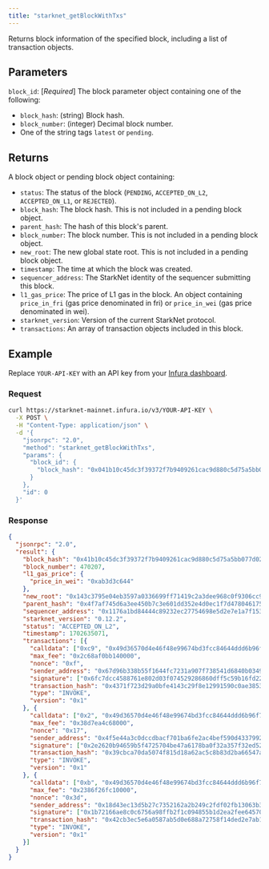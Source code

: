 ```yaml
---
title: "starknet_getBlockWithTxs"
---
```



Returns block information of the specified block, including a list of transaction objects.

## Parameters

`block_id`: [*Required*] The block parameter object containing one of the following:
  - `block_hash`: (string) Block hash.
  - `block_number`: (integer) Decimal block number.
  - One of the string tags `latest` or `pending`.

## Returns

A block object or pending block object containing:

- `status`: The status of the block (`PENDING`, `ACCEPTED_ON_L2`, `ACCEPTED_ON_L1`, or `REJECTED`).
- `block_hash`: The block hash.
  This is not included in a pending block object.
- `parent_hash`: The hash of this block's parent.
- `block_number`: The block number.
  This is not included in a pending block object.
- `new_root`: The new global state root.
  This is not included in a pending block object.
- `timestamp`: The time at which the block was created.
- `sequencer_address`: The StarkNet identity of the sequencer submitting this block.
- `l1_gas_price`: The price of L1 gas in the block.
  An object containing `price_in_fri` (gas price denominated in fri) or `price_in_wei` (gas price
  denominated in wei).
- `starknet_version`: Version of the current StarkNet protocol.
- `transactions`: An array of transaction objects included in this block.

## Example

Replace `YOUR-API-KEY` with an API key from your [Infura dashboard](https://infura.io/dashboard).

### Request

<Tabs>
<TabItem value="cURL">

```bash
curl https://starknet-mainnet.infura.io/v3/YOUR-API-KEY \
  -X POST \
  -H "Content-Type: application/json" \
  -d '{
    "jsonrpc": "2.0",
    "method": "starknet_getBlockWithTxs",
    "params": {
      "block_id": {
        "block_hash": "0x041b10c45dc3f39372f7b9409261cac9d880c5d75a5bb077d028db20b1bd76c4"
      }
    },
    "id": 0
  }'
```

</TabItem>
</Tabs>

### Response

<Tabs>
<TabItem value="JSON">

```json
{
  "jsonrpc": "2.0",
  "result": {
    "block_hash": "0x41b10c45dc3f39372f7b9409261cac9d880c5d75a5bb077d028db20b1bd76c4",
    "block_number": 470207,
    "l1_gas_price": {
      "price_in_wei": "0xab3d3c644"
    },
    "new_root": "0x143c3795e04eb3597a0336699ff71419c2a3dee968c0f9306cc90e9413617bc",
    "parent_hash": "0x4f7af745d6a3ee450b7c3e601dd352e4d0ec1f7d47804617506135b4a37a670",
    "sequencer_address": "0x1176a1bd84444c89232ec27754698e5d2e7e1a7f1539f12027f28b23ec9f3d8",
    "starknet_version": "0.12.2",
    "status": "ACCEPTED_ON_L2",
    "timestamp": 1702635071,
    "transactions": [{
      "calldata": ["0xc9", "0x49d36570d4e46f48e99674bd3fcc84644ddd6b96f7c741b1562b82f9e004dc7", "0x219209e083275171774dab1df80982e9df2096516f06319c5c6d71ae0a8480c", "0x3", "0x3b554093fb0a7460913be2d5c011cb5ac4333dfcfe6125851bcd3f926a3b558", "0x2869809251f0000", "0x0", "0x3b554093fb0a7460913be2d5c011cb5ac4333dfcfe6125851bcd3f926a3b558", "0x1fd12fd4580400368d8953eca1bf472ee233e7e06245d1ef8c176ff12bd3c4", "0x1", "0x434149524f", "0x3b554093fb0a7460913be2d5c011cb5ac4333dfcfe6125851bcd3f926a3b558", "0x1fd12fd4580400368d8953eca1bf472ee233e7e06245d1ef8c176ff12bd3c4", "0x1", "0x434149524f", "0x3b554093fb0a7460913be2d5c011cb5ac4333dfcfe6125851bcd3f926a3b558", "0x1fd12fd4580400368d8953eca1bf472ee233e7e06245d1ef8c176ff12bd3c4", "0x1", "0x434149524f", "0x3b554093fb0a7460913be2d5c011cb5ac4333dfcfe6125851bcd3f926a3b558", "0x1fd12fd4580400368d8953eca1bf472ee233e7e06245d1ef8c176ff12bd3c4", "0x1", "0x434149524f", "0x3b554093fb0a7460913be2d5c011cb5ac4333dfcfe6125851bcd3f926a3b558", "0x1fd12fd4580400368d8953eca1bf472ee233e7e06245d1ef8c176ff12bd3c4", "0x1", "0x434149524f", "0x3b554093fb0a7460913be2d5c011cb5ac4333dfcfe6125851bcd3f926a3b558", "0x1fd12fd4580400368d8953eca1bf472ee233e7e06245d1ef8c176ff12bd3c4", "0x1", "0x434149524f", "0x3b554093fb0a7460913be2d5c011cb5ac4333dfcfe6125851bcd3f926a3b558", "0x1fd12fd4580400368d8953eca1bf472ee233e7e06245d1ef8c176ff12bd3c4", "0x1", "0x434149524f", "0x3b554093fb0a7460913be2d5c011cb5ac4333dfcfe6125851bcd3f926a3b558", "0x1fd12fd4580400368d8953eca1bf472ee233e7e06245d1ef8c176ff12bd3c4", "0x1", "0x434149524f", "0x3b554093fb0a7460913be2d5c011cb5ac4333dfcfe6125851bcd3f926a3b558", "0x1fd12fd4580400368d8953eca1bf472ee233e7e06245d1ef8c176ff12bd3c4", "0x1", "0x434149524f", "0x3b554093fb0a7460913be2d5c011cb5ac4333dfcfe6125851bcd3f926a3b558", "0x1fd12fd4580400368d8953eca1bf472ee233e7e06245d1ef8c176ff12bd3c4", "0x1", "0x434149524f", "0x3b554093fb0a7460913be2d5c011cb5ac4333dfcfe6125851bcd3f926a3b558", "0x1fd12fd4580400368d8953eca1bf472ee233e7e06245d1ef8c176ff12bd3c4", "0x1", "0x434149524f", "0x3b554093fb0a7460913be2d5c011cb5ac4333dfcfe6125851bcd3f926a3b558", "0x1fd12fd4580400368d8953eca1bf472ee233e7e06245d1ef8c176ff12bd3c4", "0x1", "0x434149524f", "0x3b554093fb0a7460913be2d5c011cb5ac4333dfcfe6125851bcd3f926a3b558", "0x1fd12fd4580400368d8953eca1bf472ee233e7e06245d1ef8c176ff12bd3c4", "0x1", "0x434149524f", "0x3b554093fb0a7460913be2d5c011cb5ac4333dfcfe6125851bcd3f926a3b558", "0x1fd12fd4580400368d8953eca1bf472ee233e7e06245d1ef8c176ff12bd3c4", "0x1", "0x434149524f", "0x3b554093fb0a7460913be2d5c011cb5ac4333dfcfe6125851bcd3f926a3b558", "0x1fd12fd4580400368d8953eca1bf472ee233e7e06245d1ef8c176ff12bd3c4", "0x1", "0x434149524f", "0x3b554093fb0a7460913be2d5c011cb5ac4333dfcfe6125851bcd3f926a3b558", "0x1fd12fd4580400368d8953eca1bf472ee233e7e06245d1ef8c176ff12bd3c4", "0x1", "0x434149524f", "0x3b554093fb0a7460913be2d5c011cb5ac4333dfcfe6125851bcd3f926a3b558", "0x1fd12fd4580400368d8953eca1bf472ee233e7e06245d1ef8c176ff12bd3c4", "0x1", "0x434149524f", "0x3b554093fb0a7460913be2d5c011cb5ac4333dfcfe6125851bcd3f926a3b558", "0x1fd12fd4580400368d8953eca1bf472ee233e7e06245d1ef8c176ff12bd3c4", "0x1", "0x434149524f", "0x3b554093fb0a7460913be2d5c011cb5ac4333dfcfe6125851bcd3f926a3b558", "0x1fd12fd4580400368d8953eca1bf472ee233e7e06245d1ef8c176ff12bd3c4", "0x1", "0x434149524f", "0x3b554093fb0a7460913be2d5c011cb5ac4333dfcfe6125851bcd3f926a3b558", "0x1fd12fd4580400368d8953eca1bf472ee233e7e06245d1ef8c176ff12bd3c4", "0x1", "0x434149524f", "0x3b554093fb0a7460913be2d5c011cb5ac4333dfcfe6125851bcd3f926a3b558", "0x1fd12fd4580400368d8953eca1bf472ee233e7e06245d1ef8c176ff12bd3c4", "0x1", "0x434149524f", "0x3b554093fb0a7460913be2d5c011cb5ac4333dfcfe6125851bcd3f926a3b558", "0x1fd12fd4580400368d8953eca1bf472ee233e7e06245d1ef8c176ff12bd3c4", "0x1", "0x434149524f", "0x3b554093fb0a7460913be2d5c011cb5ac4333dfcfe6125851bcd3f926a3b558", "0x1fd12fd4580400368d8953eca1bf472ee233e7e06245d1ef8c176ff12bd3c4", "0x1", "0x434149524f", "0x3b554093fb0a7460913be2d5c011cb5ac4333dfcfe6125851bcd3f926a3b558", "0x1fd12fd4580400368d8953eca1bf472ee233e7e06245d1ef8c176ff12bd3c4", "0x1", "0x434149524f", "0x3b554093fb0a7460913be2d5c011cb5ac4333dfcfe6125851bcd3f926a3b558", "0x1fd12fd4580400368d8953eca1bf472ee233e7e06245d1ef8c176ff12bd3c4", "0x1", "0x434149524f", "0x3b554093fb0a7460913be2d5c011cb5ac4333dfcfe6125851bcd3f926a3b558", "0x1fd12fd4580400368d8953eca1bf472ee233e7e06245d1ef8c176ff12bd3c4", "0x1", "0x434149524f", "0x3b554093fb0a7460913be2d5c011cb5ac4333dfcfe6125851bcd3f926a3b558", "0x1fd12fd4580400368d8953eca1bf472ee233e7e06245d1ef8c176ff12bd3c4", "0x1", "0x434149524f", "0x3b554093fb0a7460913be2d5c011cb5ac4333dfcfe6125851bcd3f926a3b558", "0x1fd12fd4580400368d8953eca1bf472ee233e7e06245d1ef8c176ff12bd3c4", "0x1", "0x434149524f", "0x3b554093fb0a7460913be2d5c011cb5ac4333dfcfe6125851bcd3f926a3b558", "0x1fd12fd4580400368d8953eca1bf472ee233e7e06245d1ef8c176ff12bd3c4", "0x1", "0x434149524f", "0x3b554093fb0a7460913be2d5c011cb5ac4333dfcfe6125851bcd3f926a3b558", "0x1fd12fd4580400368d8953eca1bf472ee233e7e06245d1ef8c176ff12bd3c4", "0x1", "0x434149524f", "0x3b554093fb0a7460913be2d5c011cb5ac4333dfcfe6125851bcd3f926a3b558", "0x1fd12fd4580400368d8953eca1bf472ee233e7e06245d1ef8c176ff12bd3c4", "0x1", "0x434149524f", "0x3b554093fb0a7460913be2d5c011cb5ac4333dfcfe6125851bcd3f926a3b558", "0x1fd12fd4580400368d8953eca1bf472ee233e7e06245d1ef8c176ff12bd3c4", "0x1", "0x434149524f", "0x3b554093fb0a7460913be2d5c011cb5ac4333dfcfe6125851bcd3f926a3b558", "0x1fd12fd4580400368d8953eca1bf472ee233e7e06245d1ef8c176ff12bd3c4", "0x1", "0x434149524f", "0x3b554093fb0a7460913be2d5c011cb5ac4333dfcfe6125851bcd3f926a3b558", "0x1fd12fd4580400368d8953eca1bf472ee233e7e06245d1ef8c176ff12bd3c4", "0x1", "0x434149524f", "0x3b554093fb0a7460913be2d5c011cb5ac4333dfcfe6125851bcd3f926a3b558", "0x1fd12fd4580400368d8953eca1bf472ee233e7e06245d1ef8c176ff12bd3c4", "0x1", "0x434149524f", "0x3b554093fb0a7460913be2d5c011cb5ac4333dfcfe6125851bcd3f926a3b558", "0x1fd12fd4580400368d8953eca1bf472ee233e7e06245d1ef8c176ff12bd3c4", "0x1", "0x434149524f", "0x3b554093fb0a7460913be2d5c011cb5ac4333dfcfe6125851bcd3f926a3b558", "0x1fd12fd4580400368d8953eca1bf472ee233e7e06245d1ef8c176ff12bd3c4", "0x1", "0x434149524f", "0x3b554093fb0a7460913be2d5c011cb5ac4333dfcfe6125851bcd3f926a3b558", "0x1fd12fd4580400368d8953eca1bf472ee233e7e06245d1ef8c176ff12bd3c4", "0x1", "0x434149524f", "0x3b554093fb0a7460913be2d5c011cb5ac4333dfcfe6125851bcd3f926a3b558", "0x1fd12fd4580400368d8953eca1bf472ee233e7e06245d1ef8c176ff12bd3c4", "0x1", "0x434149524f", "0x3b554093fb0a7460913be2d5c011cb5ac4333dfcfe6125851bcd3f926a3b558", "0x1fd12fd4580400368d8953eca1bf472ee233e7e06245d1ef8c176ff12bd3c4", "0x1", "0x434149524f", "0x3b554093fb0a7460913be2d5c011cb5ac4333dfcfe6125851bcd3f926a3b558", "0x1fd12fd4580400368d8953eca1bf472ee233e7e06245d1ef8c176ff12bd3c4", "0x1", "0x434149524f", "0x3b554093fb0a7460913be2d5c011cb5ac4333dfcfe6125851bcd3f926a3b558", "0x1fd12fd4580400368d8953eca1bf472ee233e7e06245d1ef8c176ff12bd3c4", "0x1", "0x434149524f", "0x3b554093fb0a7460913be2d5c011cb5ac4333dfcfe6125851bcd3f926a3b558", "0x1fd12fd4580400368d8953eca1bf472ee233e7e06245d1ef8c176ff12bd3c4", "0x1", "0x434149524f", "0x3b554093fb0a7460913be2d5c011cb5ac4333dfcfe6125851bcd3f926a3b558", "0x1fd12fd4580400368d8953eca1bf472ee233e7e06245d1ef8c176ff12bd3c4", "0x1", "0x434149524f", "0x3b554093fb0a7460913be2d5c011cb5ac4333dfcfe6125851bcd3f926a3b558", "0x1fd12fd4580400368d8953eca1bf472ee233e7e06245d1ef8c176ff12bd3c4", "0x1", "0x434149524f", "0x3b554093fb0a7460913be2d5c011cb5ac4333dfcfe6125851bcd3f926a3b558", "0x1fd12fd4580400368d8953eca1bf472ee233e7e06245d1ef8c176ff12bd3c4", "0x1", "0x434149524f", "0x3b554093fb0a7460913be2d5c011cb5ac4333dfcfe6125851bcd3f926a3b558", "0x1fd12fd4580400368d8953eca1bf472ee233e7e06245d1ef8c176ff12bd3c4", "0x1", "0x434149524f", "0x3b554093fb0a7460913be2d5c011cb5ac4333dfcfe6125851bcd3f926a3b558", "0x1fd12fd4580400368d8953eca1bf472ee233e7e06245d1ef8c176ff12bd3c4", "0x1", "0x434149524f", "0x3b554093fb0a7460913be2d5c011cb5ac4333dfcfe6125851bcd3f926a3b558", "0x1fd12fd4580400368d8953eca1bf472ee233e7e06245d1ef8c176ff12bd3c4", "0x1", "0x434149524f", "0x3b554093fb0a7460913be2d5c011cb5ac4333dfcfe6125851bcd3f926a3b558", "0x1fd12fd4580400368d8953eca1bf472ee233e7e06245d1ef8c176ff12bd3c4", "0x1", "0x434149524f", "0x3b554093fb0a7460913be2d5c011cb5ac4333dfcfe6125851bcd3f926a3b558", "0x1fd12fd4580400368d8953eca1bf472ee233e7e06245d1ef8c176ff12bd3c4", "0x1", "0x434149524f", "0x3b554093fb0a7460913be2d5c011cb5ac4333dfcfe6125851bcd3f926a3b558", "0x1fd12fd4580400368d8953eca1bf472ee233e7e06245d1ef8c176ff12bd3c4", "0x1", "0x434149524f", "0x3b554093fb0a7460913be2d5c011cb5ac4333dfcfe6125851bcd3f926a3b558", "0x1fd12fd4580400368d8953eca1bf472ee233e7e06245d1ef8c176ff12bd3c4", "0x1", "0x434149524f", "0x3b554093fb0a7460913be2d5c011cb5ac4333dfcfe6125851bcd3f926a3b558", "0x1fd12fd4580400368d8953eca1bf472ee233e7e06245d1ef8c176ff12bd3c4", "0x1", "0x434149524f", "0x3b554093fb0a7460913be2d5c011cb5ac4333dfcfe6125851bcd3f926a3b558", "0x1fd12fd4580400368d8953eca1bf472ee233e7e06245d1ef8c176ff12bd3c4", "0x1", "0x434149524f", "0x3b554093fb0a7460913be2d5c011cb5ac4333dfcfe6125851bcd3f926a3b558", "0x1fd12fd4580400368d8953eca1bf472ee233e7e06245d1ef8c176ff12bd3c4", "0x1", "0x434149524f", "0x3b554093fb0a7460913be2d5c011cb5ac4333dfcfe6125851bcd3f926a3b558", "0x1fd12fd4580400368d8953eca1bf472ee233e7e06245d1ef8c176ff12bd3c4", "0x1", "0x434149524f", "0x3b554093fb0a7460913be2d5c011cb5ac4333dfcfe6125851bcd3f926a3b558", "0x1fd12fd4580400368d8953eca1bf472ee233e7e06245d1ef8c176ff12bd3c4", "0x1", "0x434149524f", "0x3b554093fb0a7460913be2d5c011cb5ac4333dfcfe6125851bcd3f926a3b558", "0x1fd12fd4580400368d8953eca1bf472ee233e7e06245d1ef8c176ff12bd3c4", "0x1", "0x434149524f", "0x3b554093fb0a7460913be2d5c011cb5ac4333dfcfe6125851bcd3f926a3b558", "0x1fd12fd4580400368d8953eca1bf472ee233e7e06245d1ef8c176ff12bd3c4", "0x1", "0x434149524f", "0x3b554093fb0a7460913be2d5c011cb5ac4333dfcfe6125851bcd3f926a3b558", "0x1fd12fd4580400368d8953eca1bf472ee233e7e06245d1ef8c176ff12bd3c4", "0x1", "0x434149524f", "0x3b554093fb0a7460913be2d5c011cb5ac4333dfcfe6125851bcd3f926a3b558", "0x1fd12fd4580400368d8953eca1bf472ee233e7e06245d1ef8c176ff12bd3c4", "0x1", "0x434149524f", "0x3b554093fb0a7460913be2d5c011cb5ac4333dfcfe6125851bcd3f926a3b558", "0x1fd12fd4580400368d8953eca1bf472ee233e7e06245d1ef8c176ff12bd3c4", "0x1", "0x434149524f", "0x3b554093fb0a7460913be2d5c011cb5ac4333dfcfe6125851bcd3f926a3b558", "0x1fd12fd4580400368d8953eca1bf472ee233e7e06245d1ef8c176ff12bd3c4", "0x1", "0x434149524f", "0x3b554093fb0a7460913be2d5c011cb5ac4333dfcfe6125851bcd3f926a3b558", "0x1fd12fd4580400368d8953eca1bf472ee233e7e06245d1ef8c176ff12bd3c4", "0x1", "0x434149524f", "0x3b554093fb0a7460913be2d5c011cb5ac4333dfcfe6125851bcd3f926a3b558", "0x1fd12fd4580400368d8953eca1bf472ee233e7e06245d1ef8c176ff12bd3c4", "0x1", "0x434149524f", "0x3b554093fb0a7460913be2d5c011cb5ac4333dfcfe6125851bcd3f926a3b558", "0x1fd12fd4580400368d8953eca1bf472ee233e7e06245d1ef8c176ff12bd3c4", "0x1", "0x434149524f", "0x3b554093fb0a7460913be2d5c011cb5ac4333dfcfe6125851bcd3f926a3b558", "0x1fd12fd4580400368d8953eca1bf472ee233e7e06245d1ef8c176ff12bd3c4", "0x1", "0x434149524f", "0x3b554093fb0a7460913be2d5c011cb5ac4333dfcfe6125851bcd3f926a3b558", "0x1fd12fd4580400368d8953eca1bf472ee233e7e06245d1ef8c176ff12bd3c4", "0x1", "0x434149524f", "0x3b554093fb0a7460913be2d5c011cb5ac4333dfcfe6125851bcd3f926a3b558", "0x1fd12fd4580400368d8953eca1bf472ee233e7e06245d1ef8c176ff12bd3c4", "0x1", "0x434149524f", "0x3b554093fb0a7460913be2d5c011cb5ac4333dfcfe6125851bcd3f926a3b558", "0x1fd12fd4580400368d8953eca1bf472ee233e7e06245d1ef8c176ff12bd3c4", "0x1", "0x434149524f", "0x3b554093fb0a7460913be2d5c011cb5ac4333dfcfe6125851bcd3f926a3b558", "0x1fd12fd4580400368d8953eca1bf472ee233e7e06245d1ef8c176ff12bd3c4", "0x1", "0x434149524f", "0x3b554093fb0a7460913be2d5c011cb5ac4333dfcfe6125851bcd3f926a3b558", "0x1fd12fd4580400368d8953eca1bf472ee233e7e06245d1ef8c176ff12bd3c4", "0x1", "0x434149524f", "0x3b554093fb0a7460913be2d5c011cb5ac4333dfcfe6125851bcd3f926a3b558", "0x1fd12fd4580400368d8953eca1bf472ee233e7e06245d1ef8c176ff12bd3c4", "0x1", "0x434149524f", "0x3b554093fb0a7460913be2d5c011cb5ac4333dfcfe6125851bcd3f926a3b558", "0x1fd12fd4580400368d8953eca1bf472ee233e7e06245d1ef8c176ff12bd3c4", "0x1", "0x434149524f", "0x3b554093fb0a7460913be2d5c011cb5ac4333dfcfe6125851bcd3f926a3b558", "0x1fd12fd4580400368d8953eca1bf472ee233e7e06245d1ef8c176ff12bd3c4", "0x1", "0x434149524f", "0x3b554093fb0a7460913be2d5c011cb5ac4333dfcfe6125851bcd3f926a3b558", "0x1fd12fd4580400368d8953eca1bf472ee233e7e06245d1ef8c176ff12bd3c4", "0x1", "0x434149524f", "0x3b554093fb0a7460913be2d5c011cb5ac4333dfcfe6125851bcd3f926a3b558", "0x1fd12fd4580400368d8953eca1bf472ee233e7e06245d1ef8c176ff12bd3c4", "0x1", "0x434149524f", "0x3b554093fb0a7460913be2d5c011cb5ac4333dfcfe6125851bcd3f926a3b558", "0x1fd12fd4580400368d8953eca1bf472ee233e7e06245d1ef8c176ff12bd3c4", "0x1", "0x434149524f", "0x3b554093fb0a7460913be2d5c011cb5ac4333dfcfe6125851bcd3f926a3b558", "0x1fd12fd4580400368d8953eca1bf472ee233e7e06245d1ef8c176ff12bd3c4", "0x1", "0x434149524f", "0x3b554093fb0a7460913be2d5c011cb5ac4333dfcfe6125851bcd3f926a3b558", "0x1fd12fd4580400368d8953eca1bf472ee233e7e06245d1ef8c176ff12bd3c4", "0x1", "0x434149524f", "0x3b554093fb0a7460913be2d5c011cb5ac4333dfcfe6125851bcd3f926a3b558", "0x1fd12fd4580400368d8953eca1bf472ee233e7e06245d1ef8c176ff12bd3c4", "0x1", "0x434149524f", "0x3b554093fb0a7460913be2d5c011cb5ac4333dfcfe6125851bcd3f926a3b558", "0x1fd12fd4580400368d8953eca1bf472ee233e7e06245d1ef8c176ff12bd3c4", "0x1", "0x434149524f", "0x3b554093fb0a7460913be2d5c011cb5ac4333dfcfe6125851bcd3f926a3b558", "0x1fd12fd4580400368d8953eca1bf472ee233e7e06245d1ef8c176ff12bd3c4", "0x1", "0x434149524f", "0x3b554093fb0a7460913be2d5c011cb5ac4333dfcfe6125851bcd3f926a3b558", "0x1fd12fd4580400368d8953eca1bf472ee233e7e06245d1ef8c176ff12bd3c4", "0x1", "0x434149524f", "0x3b554093fb0a7460913be2d5c011cb5ac4333dfcfe6125851bcd3f926a3b558", "0x1fd12fd4580400368d8953eca1bf472ee233e7e06245d1ef8c176ff12bd3c4", "0x1", "0x434149524f", "0x3b554093fb0a7460913be2d5c011cb5ac4333dfcfe6125851bcd3f926a3b558", "0x1fd12fd4580400368d8953eca1bf472ee233e7e06245d1ef8c176ff12bd3c4", "0x1", "0x434149524f", "0x3b554093fb0a7460913be2d5c011cb5ac4333dfcfe6125851bcd3f926a3b558", "0x1fd12fd4580400368d8953eca1bf472ee233e7e06245d1ef8c176ff12bd3c4", "0x1", "0x434149524f", "0x3b554093fb0a7460913be2d5c011cb5ac4333dfcfe6125851bcd3f926a3b558", "0x1fd12fd4580400368d8953eca1bf472ee233e7e06245d1ef8c176ff12bd3c4", "0x1", "0x434149524f", "0x3b554093fb0a7460913be2d5c011cb5ac4333dfcfe6125851bcd3f926a3b558", "0x1fd12fd4580400368d8953eca1bf472ee233e7e06245d1ef8c176ff12bd3c4", "0x1", "0x434149524f", "0x3b554093fb0a7460913be2d5c011cb5ac4333dfcfe6125851bcd3f926a3b558", "0x1fd12fd4580400368d8953eca1bf472ee233e7e06245d1ef8c176ff12bd3c4", "0x1", "0x434149524f", "0x3b554093fb0a7460913be2d5c011cb5ac4333dfcfe6125851bcd3f926a3b558", "0x1fd12fd4580400368d8953eca1bf472ee233e7e06245d1ef8c176ff12bd3c4", "0x1", "0x434149524f", "0x3b554093fb0a7460913be2d5c011cb5ac4333dfcfe6125851bcd3f926a3b558", "0x1fd12fd4580400368d8953eca1bf472ee233e7e06245d1ef8c176ff12bd3c4", "0x1", "0x434149524f", "0x3b554093fb0a7460913be2d5c011cb5ac4333dfcfe6125851bcd3f926a3b558", "0x1fd12fd4580400368d8953eca1bf472ee233e7e06245d1ef8c176ff12bd3c4", "0x1", "0x434149524f", "0x3b554093fb0a7460913be2d5c011cb5ac4333dfcfe6125851bcd3f926a3b558", "0x1fd12fd4580400368d8953eca1bf472ee233e7e06245d1ef8c176ff12bd3c4", "0x1", "0x434149524f", "0x3b554093fb0a7460913be2d5c011cb5ac4333dfcfe6125851bcd3f926a3b558", "0x1fd12fd4580400368d8953eca1bf472ee233e7e06245d1ef8c176ff12bd3c4", "0x1", "0x434149524f", "0x3b554093fb0a7460913be2d5c011cb5ac4333dfcfe6125851bcd3f926a3b558", "0x1fd12fd4580400368d8953eca1bf472ee233e7e06245d1ef8c176ff12bd3c4", "0x1", "0x434149524f", "0x3b554093fb0a7460913be2d5c011cb5ac4333dfcfe6125851bcd3f926a3b558", "0x1fd12fd4580400368d8953eca1bf472ee233e7e06245d1ef8c176ff12bd3c4", "0x1", "0x434149524f", "0x3b554093fb0a7460913be2d5c011cb5ac4333dfcfe6125851bcd3f926a3b558", "0x1fd12fd4580400368d8953eca1bf472ee233e7e06245d1ef8c176ff12bd3c4", "0x1", "0x434149524f", "0x3b554093fb0a7460913be2d5c011cb5ac4333dfcfe6125851bcd3f926a3b558", "0x1fd12fd4580400368d8953eca1bf472ee233e7e06245d1ef8c176ff12bd3c4", "0x1", "0x434149524f", "0x3b554093fb0a7460913be2d5c011cb5ac4333dfcfe6125851bcd3f926a3b558", "0x1fd12fd4580400368d8953eca1bf472ee233e7e06245d1ef8c176ff12bd3c4", "0x1", "0x434149524f", "0x3b554093fb0a7460913be2d5c011cb5ac4333dfcfe6125851bcd3f926a3b558", "0x1fd12fd4580400368d8953eca1bf472ee233e7e06245d1ef8c176ff12bd3c4", "0x1", "0x434149524f", "0x3b554093fb0a7460913be2d5c011cb5ac4333dfcfe6125851bcd3f926a3b558", "0x1fd12fd4580400368d8953eca1bf472ee233e7e06245d1ef8c176ff12bd3c4", "0x1", "0x434149524f", "0x3b554093fb0a7460913be2d5c011cb5ac4333dfcfe6125851bcd3f926a3b558", "0x1fd12fd4580400368d8953eca1bf472ee233e7e06245d1ef8c176ff12bd3c4", "0x1", "0x434149524f", "0x3b554093fb0a7460913be2d5c011cb5ac4333dfcfe6125851bcd3f926a3b558", "0x1fd12fd4580400368d8953eca1bf472ee233e7e06245d1ef8c176ff12bd3c4", "0x1", "0x434149524f", "0x3b554093fb0a7460913be2d5c011cb5ac4333dfcfe6125851bcd3f926a3b558", "0x1fd12fd4580400368d8953eca1bf472ee233e7e06245d1ef8c176ff12bd3c4", "0x1", "0x434149524f", "0x3b554093fb0a7460913be2d5c011cb5ac4333dfcfe6125851bcd3f926a3b558", "0x1fd12fd4580400368d8953eca1bf472ee233e7e06245d1ef8c176ff12bd3c4", "0x1", "0x434149524f", "0x3b554093fb0a7460913be2d5c011cb5ac4333dfcfe6125851bcd3f926a3b558", "0x1fd12fd4580400368d8953eca1bf472ee233e7e06245d1ef8c176ff12bd3c4", "0x1", "0x434149524f", "0x3b554093fb0a7460913be2d5c011cb5ac4333dfcfe6125851bcd3f926a3b558", "0x1fd12fd4580400368d8953eca1bf472ee233e7e06245d1ef8c176ff12bd3c4", "0x1", "0x434149524f", "0x3b554093fb0a7460913be2d5c011cb5ac4333dfcfe6125851bcd3f926a3b558", "0x1fd12fd4580400368d8953eca1bf472ee233e7e06245d1ef8c176ff12bd3c4", "0x1", "0x434149524f", "0x3b554093fb0a7460913be2d5c011cb5ac4333dfcfe6125851bcd3f926a3b558", "0x1fd12fd4580400368d8953eca1bf472ee233e7e06245d1ef8c176ff12bd3c4", "0x1", "0x434149524f", "0x3b554093fb0a7460913be2d5c011cb5ac4333dfcfe6125851bcd3f926a3b558", "0x1fd12fd4580400368d8953eca1bf472ee233e7e06245d1ef8c176ff12bd3c4", "0x1", "0x434149524f", "0x3b554093fb0a7460913be2d5c011cb5ac4333dfcfe6125851bcd3f926a3b558", "0x1fd12fd4580400368d8953eca1bf472ee233e7e06245d1ef8c176ff12bd3c4", "0x1", "0x434149524f", "0x3b554093fb0a7460913be2d5c011cb5ac4333dfcfe6125851bcd3f926a3b558", "0x1fd12fd4580400368d8953eca1bf472ee233e7e06245d1ef8c176ff12bd3c4", "0x1", "0x434149524f", "0x3b554093fb0a7460913be2d5c011cb5ac4333dfcfe6125851bcd3f926a3b558", "0x1fd12fd4580400368d8953eca1bf472ee233e7e06245d1ef8c176ff12bd3c4", "0x1", "0x434149524f", "0x3b554093fb0a7460913be2d5c011cb5ac4333dfcfe6125851bcd3f926a3b558", "0x1fd12fd4580400368d8953eca1bf472ee233e7e06245d1ef8c176ff12bd3c4", "0x1", "0x434149524f", "0x3b554093fb0a7460913be2d5c011cb5ac4333dfcfe6125851bcd3f926a3b558", "0x1fd12fd4580400368d8953eca1bf472ee233e7e06245d1ef8c176ff12bd3c4", "0x1", "0x434149524f", "0x3b554093fb0a7460913be2d5c011cb5ac4333dfcfe6125851bcd3f926a3b558", "0x1fd12fd4580400368d8953eca1bf472ee233e7e06245d1ef8c176ff12bd3c4", "0x1", "0x434149524f", "0x3b554093fb0a7460913be2d5c011cb5ac4333dfcfe6125851bcd3f926a3b558", "0x1fd12fd4580400368d8953eca1bf472ee233e7e06245d1ef8c176ff12bd3c4", "0x1", "0x434149524f", "0x3b554093fb0a7460913be2d5c011cb5ac4333dfcfe6125851bcd3f926a3b558", "0x1fd12fd4580400368d8953eca1bf472ee233e7e06245d1ef8c176ff12bd3c4", "0x1", "0x434149524f", "0x3b554093fb0a7460913be2d5c011cb5ac4333dfcfe6125851bcd3f926a3b558", "0x1fd12fd4580400368d8953eca1bf472ee233e7e06245d1ef8c176ff12bd3c4", "0x1", "0x434149524f", "0x3b554093fb0a7460913be2d5c011cb5ac4333dfcfe6125851bcd3f926a3b558", "0x1fd12fd4580400368d8953eca1bf472ee233e7e06245d1ef8c176ff12bd3c4", "0x1", "0x434149524f", "0x3b554093fb0a7460913be2d5c011cb5ac4333dfcfe6125851bcd3f926a3b558", "0x1fd12fd4580400368d8953eca1bf472ee233e7e06245d1ef8c176ff12bd3c4", "0x1", "0x434149524f", "0x3b554093fb0a7460913be2d5c011cb5ac4333dfcfe6125851bcd3f926a3b558", "0x1fd12fd4580400368d8953eca1bf472ee233e7e06245d1ef8c176ff12bd3c4", "0x1", "0x434149524f", "0x3b554093fb0a7460913be2d5c011cb5ac4333dfcfe6125851bcd3f926a3b558", "0x1fd12fd4580400368d8953eca1bf472ee233e7e06245d1ef8c176ff12bd3c4", "0x1", "0x434149524f", "0x3b554093fb0a7460913be2d5c011cb5ac4333dfcfe6125851bcd3f926a3b558", "0x1fd12fd4580400368d8953eca1bf472ee233e7e06245d1ef8c176ff12bd3c4", "0x1", "0x434149524f", "0x3b554093fb0a7460913be2d5c011cb5ac4333dfcfe6125851bcd3f926a3b558", "0x1fd12fd4580400368d8953eca1bf472ee233e7e06245d1ef8c176ff12bd3c4", "0x1", "0x434149524f", "0x3b554093fb0a7460913be2d5c011cb5ac4333dfcfe6125851bcd3f926a3b558", "0x1fd12fd4580400368d8953eca1bf472ee233e7e06245d1ef8c176ff12bd3c4", "0x1", "0x434149524f", "0x3b554093fb0a7460913be2d5c011cb5ac4333dfcfe6125851bcd3f926a3b558", "0x1fd12fd4580400368d8953eca1bf472ee233e7e06245d1ef8c176ff12bd3c4", "0x1", "0x434149524f", "0x3b554093fb0a7460913be2d5c011cb5ac4333dfcfe6125851bcd3f926a3b558", "0x1fd12fd4580400368d8953eca1bf472ee233e7e06245d1ef8c176ff12bd3c4", "0x1", "0x434149524f", "0x3b554093fb0a7460913be2d5c011cb5ac4333dfcfe6125851bcd3f926a3b558", "0x1fd12fd4580400368d8953eca1bf472ee233e7e06245d1ef8c176ff12bd3c4", "0x1", "0x434149524f", "0x3b554093fb0a7460913be2d5c011cb5ac4333dfcfe6125851bcd3f926a3b558", "0x1fd12fd4580400368d8953eca1bf472ee233e7e06245d1ef8c176ff12bd3c4", "0x1", "0x434149524f", "0x3b554093fb0a7460913be2d5c011cb5ac4333dfcfe6125851bcd3f926a3b558", "0x1fd12fd4580400368d8953eca1bf472ee233e7e06245d1ef8c176ff12bd3c4", "0x1", "0x434149524f", "0x3b554093fb0a7460913be2d5c011cb5ac4333dfcfe6125851bcd3f926a3b558", "0x1fd12fd4580400368d8953eca1bf472ee233e7e06245d1ef8c176ff12bd3c4", "0x1", "0x434149524f", "0x3b554093fb0a7460913be2d5c011cb5ac4333dfcfe6125851bcd3f926a3b558", "0x1fd12fd4580400368d8953eca1bf472ee233e7e06245d1ef8c176ff12bd3c4", "0x1", "0x434149524f", "0x3b554093fb0a7460913be2d5c011cb5ac4333dfcfe6125851bcd3f926a3b558", "0x1fd12fd4580400368d8953eca1bf472ee233e7e06245d1ef8c176ff12bd3c4", "0x1", "0x434149524f", "0x3b554093fb0a7460913be2d5c011cb5ac4333dfcfe6125851bcd3f926a3b558", "0x1fd12fd4580400368d8953eca1bf472ee233e7e06245d1ef8c176ff12bd3c4", "0x1", "0x434149524f", "0x3b554093fb0a7460913be2d5c011cb5ac4333dfcfe6125851bcd3f926a3b558", "0x1fd12fd4580400368d8953eca1bf472ee233e7e06245d1ef8c176ff12bd3c4", "0x1", "0x434149524f", "0x3b554093fb0a7460913be2d5c011cb5ac4333dfcfe6125851bcd3f926a3b558", "0x1fd12fd4580400368d8953eca1bf472ee233e7e06245d1ef8c176ff12bd3c4", "0x1", "0x434149524f", "0x3b554093fb0a7460913be2d5c011cb5ac4333dfcfe6125851bcd3f926a3b558", "0x1fd12fd4580400368d8953eca1bf472ee233e7e06245d1ef8c176ff12bd3c4", "0x1", "0x434149524f", "0x3b554093fb0a7460913be2d5c011cb5ac4333dfcfe6125851bcd3f926a3b558", "0x1fd12fd4580400368d8953eca1bf472ee233e7e06245d1ef8c176ff12bd3c4", "0x1", "0x434149524f", "0x3b554093fb0a7460913be2d5c011cb5ac4333dfcfe6125851bcd3f926a3b558", "0x1fd12fd4580400368d8953eca1bf472ee233e7e06245d1ef8c176ff12bd3c4", "0x1", "0x434149524f", "0x3b554093fb0a7460913be2d5c011cb5ac4333dfcfe6125851bcd3f926a3b558", "0x1fd12fd4580400368d8953eca1bf472ee233e7e06245d1ef8c176ff12bd3c4", "0x1", "0x434149524f", "0x3b554093fb0a7460913be2d5c011cb5ac4333dfcfe6125851bcd3f926a3b558", "0x1fd12fd4580400368d8953eca1bf472ee233e7e06245d1ef8c176ff12bd3c4", "0x1", "0x434149524f", "0x3b554093fb0a7460913be2d5c011cb5ac4333dfcfe6125851bcd3f926a3b558", "0x1fd12fd4580400368d8953eca1bf472ee233e7e06245d1ef8c176ff12bd3c4", "0x1", "0x434149524f", "0x3b554093fb0a7460913be2d5c011cb5ac4333dfcfe6125851bcd3f926a3b558", "0x1fd12fd4580400368d8953eca1bf472ee233e7e06245d1ef8c176ff12bd3c4", "0x1", "0x434149524f", "0x3b554093fb0a7460913be2d5c011cb5ac4333dfcfe6125851bcd3f926a3b558", "0x1fd12fd4580400368d8953eca1bf472ee233e7e06245d1ef8c176ff12bd3c4", "0x1", "0x434149524f", "0x3b554093fb0a7460913be2d5c011cb5ac4333dfcfe6125851bcd3f926a3b558", "0x1fd12fd4580400368d8953eca1bf472ee233e7e06245d1ef8c176ff12bd3c4", "0x1", "0x434149524f", "0x3b554093fb0a7460913be2d5c011cb5ac4333dfcfe6125851bcd3f926a3b558", "0x1fd12fd4580400368d8953eca1bf472ee233e7e06245d1ef8c176ff12bd3c4", "0x1", "0x434149524f", "0x3b554093fb0a7460913be2d5c011cb5ac4333dfcfe6125851bcd3f926a3b558", "0x1fd12fd4580400368d8953eca1bf472ee233e7e06245d1ef8c176ff12bd3c4", "0x1", "0x434149524f", "0x3b554093fb0a7460913be2d5c011cb5ac4333dfcfe6125851bcd3f926a3b558", "0x1fd12fd4580400368d8953eca1bf472ee233e7e06245d1ef8c176ff12bd3c4", "0x1", "0x434149524f", "0x3b554093fb0a7460913be2d5c011cb5ac4333dfcfe6125851bcd3f926a3b558", "0x1fd12fd4580400368d8953eca1bf472ee233e7e06245d1ef8c176ff12bd3c4", "0x1", "0x434149524f", "0x3b554093fb0a7460913be2d5c011cb5ac4333dfcfe6125851bcd3f926a3b558", "0x1fd12fd4580400368d8953eca1bf472ee233e7e06245d1ef8c176ff12bd3c4", "0x1", "0x434149524f", "0x3b554093fb0a7460913be2d5c011cb5ac4333dfcfe6125851bcd3f926a3b558", "0x1fd12fd4580400368d8953eca1bf472ee233e7e06245d1ef8c176ff12bd3c4", "0x1", "0x434149524f", "0x3b554093fb0a7460913be2d5c011cb5ac4333dfcfe6125851bcd3f926a3b558", "0x1fd12fd4580400368d8953eca1bf472ee233e7e06245d1ef8c176ff12bd3c4", "0x1", "0x434149524f", "0x3b554093fb0a7460913be2d5c011cb5ac4333dfcfe6125851bcd3f926a3b558", "0x1fd12fd4580400368d8953eca1bf472ee233e7e06245d1ef8c176ff12bd3c4", "0x1", "0x434149524f", "0x3b554093fb0a7460913be2d5c011cb5ac4333dfcfe6125851bcd3f926a3b558", "0x1fd12fd4580400368d8953eca1bf472ee233e7e06245d1ef8c176ff12bd3c4", "0x1", "0x434149524f", "0x3b554093fb0a7460913be2d5c011cb5ac4333dfcfe6125851bcd3f926a3b558", "0x1fd12fd4580400368d8953eca1bf472ee233e7e06245d1ef8c176ff12bd3c4", "0x1", "0x434149524f", "0x3b554093fb0a7460913be2d5c011cb5ac4333dfcfe6125851bcd3f926a3b558", "0x1fd12fd4580400368d8953eca1bf472ee233e7e06245d1ef8c176ff12bd3c4", "0x1", "0x434149524f", "0x3b554093fb0a7460913be2d5c011cb5ac4333dfcfe6125851bcd3f926a3b558", "0x1fd12fd4580400368d8953eca1bf472ee233e7e06245d1ef8c176ff12bd3c4", "0x1", "0x434149524f", "0x3b554093fb0a7460913be2d5c011cb5ac4333dfcfe6125851bcd3f926a3b558", "0x1fd12fd4580400368d8953eca1bf472ee233e7e06245d1ef8c176ff12bd3c4", "0x1", "0x434149524f", "0x3b554093fb0a7460913be2d5c011cb5ac4333dfcfe6125851bcd3f926a3b558", "0x1fd12fd4580400368d8953eca1bf472ee233e7e06245d1ef8c176ff12bd3c4", "0x1", "0x434149524f", "0x3b554093fb0a7460913be2d5c011cb5ac4333dfcfe6125851bcd3f926a3b558", "0x1fd12fd4580400368d8953eca1bf472ee233e7e06245d1ef8c176ff12bd3c4", "0x1", "0x434149524f", "0x3b554093fb0a7460913be2d5c011cb5ac4333dfcfe6125851bcd3f926a3b558", "0x1fd12fd4580400368d8953eca1bf472ee233e7e06245d1ef8c176ff12bd3c4", "0x1", "0x434149524f", "0x3b554093fb0a7460913be2d5c011cb5ac4333dfcfe6125851bcd3f926a3b558", "0x1fd12fd4580400368d8953eca1bf472ee233e7e06245d1ef8c176ff12bd3c4", "0x1", "0x434149524f", "0x3b554093fb0a7460913be2d5c011cb5ac4333dfcfe6125851bcd3f926a3b558", "0x1fd12fd4580400368d8953eca1bf472ee233e7e06245d1ef8c176ff12bd3c4", "0x1", "0x434149524f", "0x3b554093fb0a7460913be2d5c011cb5ac4333dfcfe6125851bcd3f926a3b558", "0x1fd12fd4580400368d8953eca1bf472ee233e7e06245d1ef8c176ff12bd3c4", "0x1", "0x434149524f", "0x3b554093fb0a7460913be2d5c011cb5ac4333dfcfe6125851bcd3f926a3b558", "0x1fd12fd4580400368d8953eca1bf472ee233e7e06245d1ef8c176ff12bd3c4", "0x1", "0x434149524f", "0x3b554093fb0a7460913be2d5c011cb5ac4333dfcfe6125851bcd3f926a3b558", "0x1fd12fd4580400368d8953eca1bf472ee233e7e06245d1ef8c176ff12bd3c4", "0x1", "0x434149524f", "0x3b554093fb0a7460913be2d5c011cb5ac4333dfcfe6125851bcd3f926a3b558", "0x1fd12fd4580400368d8953eca1bf472ee233e7e06245d1ef8c176ff12bd3c4", "0x1", "0x434149524f", "0x3b554093fb0a7460913be2d5c011cb5ac4333dfcfe6125851bcd3f926a3b558", "0x1fd12fd4580400368d8953eca1bf472ee233e7e06245d1ef8c176ff12bd3c4", "0x1", "0x434149524f", "0x3b554093fb0a7460913be2d5c011cb5ac4333dfcfe6125851bcd3f926a3b558", "0x1fd12fd4580400368d8953eca1bf472ee233e7e06245d1ef8c176ff12bd3c4", "0x1", "0x434149524f", "0x3b554093fb0a7460913be2d5c011cb5ac4333dfcfe6125851bcd3f926a3b558", "0x1fd12fd4580400368d8953eca1bf472ee233e7e06245d1ef8c176ff12bd3c4", "0x1", "0x434149524f", "0x3b554093fb0a7460913be2d5c011cb5ac4333dfcfe6125851bcd3f926a3b558", "0x1fd12fd4580400368d8953eca1bf472ee233e7e06245d1ef8c176ff12bd3c4", "0x1", "0x434149524f", "0x3b554093fb0a7460913be2d5c011cb5ac4333dfcfe6125851bcd3f926a3b558", "0x1fd12fd4580400368d8953eca1bf472ee233e7e06245d1ef8c176ff12bd3c4", "0x1", "0x434149524f", "0x3b554093fb0a7460913be2d5c011cb5ac4333dfcfe6125851bcd3f926a3b558", "0x1fd12fd4580400368d8953eca1bf472ee233e7e06245d1ef8c176ff12bd3c4", "0x1", "0x434149524f", "0x3b554093fb0a7460913be2d5c011cb5ac4333dfcfe6125851bcd3f926a3b558", "0x1fd12fd4580400368d8953eca1bf472ee233e7e06245d1ef8c176ff12bd3c4", "0x1", "0x434149524f", "0x3b554093fb0a7460913be2d5c011cb5ac4333dfcfe6125851bcd3f926a3b558", "0x1fd12fd4580400368d8953eca1bf472ee233e7e06245d1ef8c176ff12bd3c4", "0x1", "0x434149524f", "0x3b554093fb0a7460913be2d5c011cb5ac4333dfcfe6125851bcd3f926a3b558", "0x1fd12fd4580400368d8953eca1bf472ee233e7e06245d1ef8c176ff12bd3c4", "0x1", "0x434149524f", "0x3b554093fb0a7460913be2d5c011cb5ac4333dfcfe6125851bcd3f926a3b558", "0x1fd12fd4580400368d8953eca1bf472ee233e7e06245d1ef8c176ff12bd3c4", "0x1", "0x434149524f", "0x3b554093fb0a7460913be2d5c011cb5ac4333dfcfe6125851bcd3f926a3b558", "0x1fd12fd4580400368d8953eca1bf472ee233e7e06245d1ef8c176ff12bd3c4", "0x1", "0x434149524f", "0x3b554093fb0a7460913be2d5c011cb5ac4333dfcfe6125851bcd3f926a3b558", "0x1fd12fd4580400368d8953eca1bf472ee233e7e06245d1ef8c176ff12bd3c4", "0x1", "0x434149524f", "0x3b554093fb0a7460913be2d5c011cb5ac4333dfcfe6125851bcd3f926a3b558", "0x1fd12fd4580400368d8953eca1bf472ee233e7e06245d1ef8c176ff12bd3c4", "0x1", "0x434149524f", "0x3b554093fb0a7460913be2d5c011cb5ac4333dfcfe6125851bcd3f926a3b558", "0x1fd12fd4580400368d8953eca1bf472ee233e7e06245d1ef8c176ff12bd3c4", "0x1", "0x434149524f", "0x3b554093fb0a7460913be2d5c011cb5ac4333dfcfe6125851bcd3f926a3b558", "0x1fd12fd4580400368d8953eca1bf472ee233e7e06245d1ef8c176ff12bd3c4", "0x1", "0x434149524f", "0x3b554093fb0a7460913be2d5c011cb5ac4333dfcfe6125851bcd3f926a3b558", "0x1fd12fd4580400368d8953eca1bf472ee233e7e06245d1ef8c176ff12bd3c4", "0x1", "0x434149524f", "0x3b554093fb0a7460913be2d5c011cb5ac4333dfcfe6125851bcd3f926a3b558", "0x1fd12fd4580400368d8953eca1bf472ee233e7e06245d1ef8c176ff12bd3c4", "0x1", "0x434149524f", "0x3b554093fb0a7460913be2d5c011cb5ac4333dfcfe6125851bcd3f926a3b558", "0x1fd12fd4580400368d8953eca1bf472ee233e7e06245d1ef8c176ff12bd3c4", "0x1", "0x434149524f", "0x3b554093fb0a7460913be2d5c011cb5ac4333dfcfe6125851bcd3f926a3b558", "0x1fd12fd4580400368d8953eca1bf472ee233e7e06245d1ef8c176ff12bd3c4", "0x1", "0x434149524f", "0x3b554093fb0a7460913be2d5c011cb5ac4333dfcfe6125851bcd3f926a3b558", "0x1fd12fd4580400368d8953eca1bf472ee233e7e06245d1ef8c176ff12bd3c4", "0x1", "0x434149524f", "0x3b554093fb0a7460913be2d5c011cb5ac4333dfcfe6125851bcd3f926a3b558", "0x1fd12fd4580400368d8953eca1bf472ee233e7e06245d1ef8c176ff12bd3c4", "0x1", "0x434149524f", "0x3b554093fb0a7460913be2d5c011cb5ac4333dfcfe6125851bcd3f926a3b558", "0x1fd12fd4580400368d8953eca1bf472ee233e7e06245d1ef8c176ff12bd3c4", "0x1", "0x434149524f", "0x3b554093fb0a7460913be2d5c011cb5ac4333dfcfe6125851bcd3f926a3b558", "0x1fd12fd4580400368d8953eca1bf472ee233e7e06245d1ef8c176ff12bd3c4", "0x1", "0x434149524f", "0x3b554093fb0a7460913be2d5c011cb5ac4333dfcfe6125851bcd3f926a3b558", "0x1fd12fd4580400368d8953eca1bf472ee233e7e06245d1ef8c176ff12bd3c4", "0x1", "0x434149524f", "0x3b554093fb0a7460913be2d5c011cb5ac4333dfcfe6125851bcd3f926a3b558", "0x1fd12fd4580400368d8953eca1bf472ee233e7e06245d1ef8c176ff12bd3c4", "0x1", "0x434149524f", "0x3b554093fb0a7460913be2d5c011cb5ac4333dfcfe6125851bcd3f926a3b558", "0x1fd12fd4580400368d8953eca1bf472ee233e7e06245d1ef8c176ff12bd3c4", "0x1", "0x434149524f", "0x3b554093fb0a7460913be2d5c011cb5ac4333dfcfe6125851bcd3f926a3b558", "0x1fd12fd4580400368d8953eca1bf472ee233e7e06245d1ef8c176ff12bd3c4", "0x1", "0x434149524f", "0x3b554093fb0a7460913be2d5c011cb5ac4333dfcfe6125851bcd3f926a3b558", "0x1fd12fd4580400368d8953eca1bf472ee233e7e06245d1ef8c176ff12bd3c4", "0x1", "0x434149524f", "0x3b554093fb0a7460913be2d5c011cb5ac4333dfcfe6125851bcd3f926a3b558", "0x1fd12fd4580400368d8953eca1bf472ee233e7e06245d1ef8c176ff12bd3c4", "0x1", "0x434149524f", "0x3b554093fb0a7460913be2d5c011cb5ac4333dfcfe6125851bcd3f926a3b558", "0x1fd12fd4580400368d8953eca1bf472ee233e7e06245d1ef8c176ff12bd3c4", "0x1", "0x434149524f"],
      "max_fee": "0x2c68af0bb140000",
      "nonce": "0xf",
      "sender_address": "0x67d96b338b55f1644fc7231a907f738541d6840b03491d74507eb0de40b68c6",
      "signature": ["0x6fc7dcc4588761e802d03f074529286860dff5c59b16fd221f08397374961eb", "0x4039c7009b9e251dccd14cd03171f53eb6bad3705bd80d64ffc3ac4a55e521c"],
      "transaction_hash": "0x4371f723d29a0bfe4143c29f8e12991590c0ae38538e49563ad91540ee6de3",
      "type": "INVOKE",
      "version": "0x1"
    }, {
      "calldata": ["0x2", "0x49d36570d4e46f48e99674bd3fcc84644ddd6b96f7c741b1562b82f9e004dc7", "0x219209e083275171774dab1df80982e9df2096516f06319c5c6d71ae0a8480c", "0x0", "0x3", "0x3b554093fb0a7460913be2d5c011cb5ac4333dfcfe6125851bcd3f926a3b558", "0x1fd12fd4580400368d8953eca1bf472ee233e7e06245d1ef8c176ff12bd3c4", "0x3", "0x1", "0x4", "0x3b554093fb0a7460913be2d5c011cb5ac4333dfcfe6125851bcd3f926a3b558", "0x33ba3e2bee000", "0x0", "0x434149524f"],
      "max_fee": "0x38d7ea4c68000",
      "nonce": "0x17",
      "sender_address": "0x4f5e44a3c0dccdbacf701ba6fe2ac4bef590d4337992e65ae490779db761d66",
      "signature": ["0x2e2620b94659b5f4725704be47a6178ba0f32a357f32ed52beb8ed4543696d8", "0x47ee15096d3cc4ab2c2131bda49b4cc649832459d1c64ff5ff0c7444f49fce4"],
      "transaction_hash": "0x39cbca70da5074f815d18a62ac5c8b83d2ba66547a4a012a2395dff4aaf36b2",
      "type": "INVOKE",
      "version": "0x1"
    }, {
      "calldata": ["0xb", "0x49d36570d4e46f48e99674bd3fcc84644ddd6b96f7c741b1562b82f9e004dc7", "0x219209e083275171774dab1df80982e9df2096516f06319c5c6d71ae0a8480c", "0x3", "0x3b554093fb0a7460913be2d5c011cb5ac4333dfcfe6125851bcd3f926a3b558", "0x205466db74c000", "0x0", "0x3b554093fb0a7460913be2d5c011cb5ac4333dfcfe6125851bcd3f926a3b558", "0x1fd12fd4580400368d8953eca1bf472ee233e7e06245d1ef8c176ff12bd3c4", "0x1", "0x434149524f", "0x3b554093fb0a7460913be2d5c011cb5ac4333dfcfe6125851bcd3f926a3b558", "0x1fd12fd4580400368d8953eca1bf472ee233e7e06245d1ef8c176ff12bd3c4", "0x1", "0x434149524f", "0x3b554093fb0a7460913be2d5c011cb5ac4333dfcfe6125851bcd3f926a3b558", "0x1fd12fd4580400368d8953eca1bf472ee233e7e06245d1ef8c176ff12bd3c4", "0x1", "0x434149524f", "0x3b554093fb0a7460913be2d5c011cb5ac4333dfcfe6125851bcd3f926a3b558", "0x1fd12fd4580400368d8953eca1bf472ee233e7e06245d1ef8c176ff12bd3c4", "0x1", "0x434149524f", "0x3b554093fb0a7460913be2d5c011cb5ac4333dfcfe6125851bcd3f926a3b558", "0x1fd12fd4580400368d8953eca1bf472ee233e7e06245d1ef8c176ff12bd3c4", "0x1", "0x434149524f", "0x3b554093fb0a7460913be2d5c011cb5ac4333dfcfe6125851bcd3f926a3b558", "0x1fd12fd4580400368d8953eca1bf472ee233e7e06245d1ef8c176ff12bd3c4", "0x1", "0x434149524f", "0x3b554093fb0a7460913be2d5c011cb5ac4333dfcfe6125851bcd3f926a3b558", "0x1fd12fd4580400368d8953eca1bf472ee233e7e06245d1ef8c176ff12bd3c4", "0x1", "0x434149524f", "0x3b554093fb0a7460913be2d5c011cb5ac4333dfcfe6125851bcd3f926a3b558", "0x1fd12fd4580400368d8953eca1bf472ee233e7e06245d1ef8c176ff12bd3c4", "0x1", "0x434149524f", "0x3b554093fb0a7460913be2d5c011cb5ac4333dfcfe6125851bcd3f926a3b558", "0x1fd12fd4580400368d8953eca1bf472ee233e7e06245d1ef8c176ff12bd3c4", "0x1", "0x434149524f", "0x3b554093fb0a7460913be2d5c011cb5ac4333dfcfe6125851bcd3f926a3b558", "0x1fd12fd4580400368d8953eca1bf472ee233e7e06245d1ef8c176ff12bd3c4", "0x1", "0x434149524f"],
      "max_fee": "0x2386f26fc10000",
      "nonce": "0x3d",
      "sender_address": "0x18d43ec13d5b27c7352162a2b249c2fdf02fb13063b3ff975a3a47fa7bd78d9",
      "signature": ["0x1b72166ae8c0c6756a98ffb2f1c094855b1d2ea2fee645707f0ba709e6119eb", "0x762d0c01dee0625146f617f77fa8168b55a546583782493ac8f2fbd7d4fe9e3"],
      "transaction_hash": "0x42cb3ec5e6a0587ab5d0e688a72758f14ded2e7ab11ac4b317cc9587f889048",
      "type": "INVOKE",
      "version": "0x1"
    }]
  }
}
```

</TabItem>
</Tabs>
